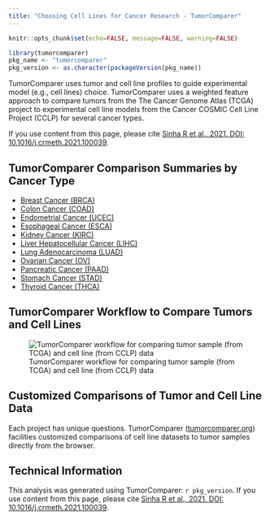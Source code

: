 ```yaml
---
title: "Choosing Cell Lines for Cancer Research - TumorComparer"
---
```


```r
knitr::opts_chunk$set(echo=FALSE, message=FALSE, warning=FALSE)
```

```r
library(tumorcomparer)
pkg_name <- "tumorcomparer"
pkg_version <- as.character(packageVersion(pkg_name))
```

TumorComparer uses tumor and cell line profiles to guide experimental model (e.g., cell lines) choice. TumorComparer uses a weighted feature approach to compare tumors from the The Cancer Genome Atlas (TCGA) project to experimental cell line models from the Cancer COSMIC Cell Line Project (CCLP) for several cancer types.

If you use content from this page, please cite [Sinha R et al., 2021. DOI: 10.1016/j.crmeth.2021.100039](https://www.sciencedirect.com/science/article/pii/S2667237521000849){target="_blank"}.

## TumorComparer Comparison Summaries by Cancer Type

* [Breast Cancer (BRCA)](brca_cclp_tcga_tumorcomparer.html)
* [Colon Cancer (COAD)](coad_cclp_tcga_tumorcomparer.html)
* [Endometrial Cancer (UCEC)](ucec_cclp_tcga_tumorcomparer.html)
* [Esophageal Cancer (ESCA)](esca_cclp_tcga_tumorcomparer.html)
* [Kidney Cancer (KIRC)](kirc_cclp_tcga_tumorcomparer.html)
* [Liver Hepatocellular Cancer (LIHC)](lihc_cclp_tcga_tumorcomparer.html)
* [Lung Adenocarcinoma (LUAD)](luad_cclp_tcga_tumorcomparer.html)
* [Ovarian Cancer (OV)](ov_cclp_tcga_tumorcomparer.html)
* [Pancreatic Cancer (PAAD)](paad_cclp_tcga_tumorcomparer.html)
* [Stomach Cancer (STAD)](stad_cclp_tcga_tumorcomparer.html)
* [Thyroid Cancer (THCA)](thca_cclp_tcga_tumorcomparer.html)

## TumorComparer Workflow to Compare Tumors and Cell Lines

![TumorComparer workflow for comparing tumor sample (from TCGA) and cell line (from CCLP) data](tumorcomparer_compare_tumor_samples_to_cell_lines_workflow_graphical_abstract.png)

## Customized Comparisons of Tumor and Cell Line Data

Each project has unique questions. TumorComparer ([tumorcomparer.org](http://tumorcomparer.org){target="_blank"}) facilities customized comparisons of cell line datasets to tumor samples directly from the browser. 

## Technical Information

This analysis was generated using TumorComparer: `r pkg_version`. If you use content from this page, please cite [Sinha R et al., 2021. DOI: 10.1016/j.crmeth.2021.100039](https://www.sciencedirect.com/science/article/pii/S2667237521000849){target="_blank"}.